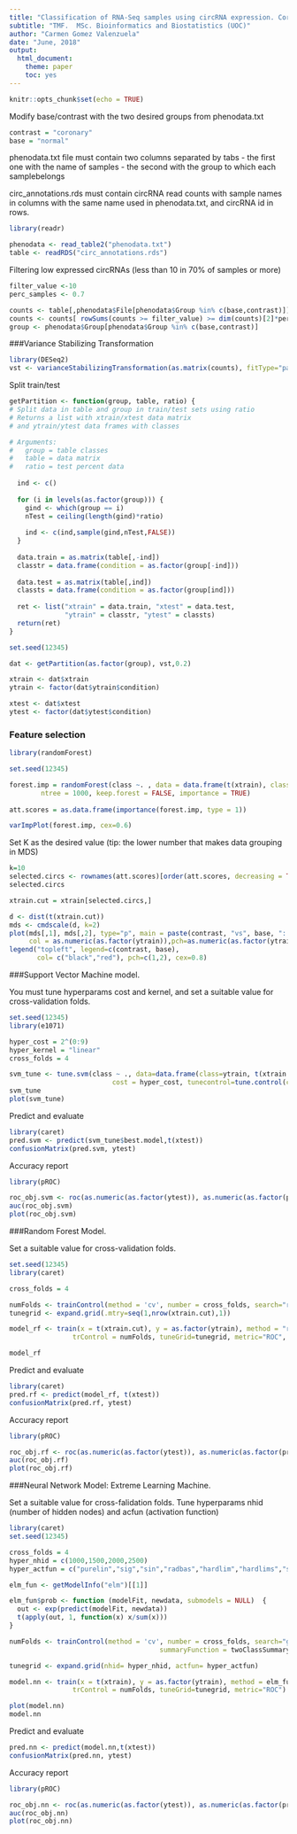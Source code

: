 ---
title: "Classification of RNA-Seq samples using circRNA expression. Coronary Heart Disease vs Healthy people"
subtitle: "TMF.  MSc. Bioinformatics and Biostatistics (UOC)" 
author: "Carmen Gomez Valenzuela"
date: "June, 2018"
output: 
  html_document:
    theme: paper
    toc: yes
---

```{r setup, include=FALSE}
knitr::opts_chunk$set(echo = TRUE)
```

Modify base/contrast with the two desired groups from phenodata.txt

```{r, message=FALSE}
contrast = "coronary"
base = "normal"
```

phenodata.txt file must contain two columns separated by tabs
 - the first one with the name of samples
 - the second with the group to which each samplebelongs
 
circ_annotations.rds must contain circRNA read counts with sample names in columns with the same name used in phenodata.txt, and circRNA id in rows.

```{r, message=FALSE}
library(readr)

phenodata <- read_table2("phenodata.txt")
table <- readRDS("circ_annotations.rds")

```

Filtering low expressed circRNAs (less than 10 in 70% of samples or more)

```{r}

filter_value <-10
perc_samples <- 0.7

counts <- table[,phenodata$File[phenodata$Group %in% c(base,contrast)]]
counts <- counts[ rowSums(counts >= filter_value) >= dim(counts)[2]*perc_samples,]
group <- phenodata$Group[phenodata$Group %in% c(base,contrast)]

```

###Variance Stabilizing Transformation 

```{r, message=FALSE}
library(DESeq2)
vst <- varianceStabilizingTransformation(as.matrix(counts), fitType="parametric")
```

Split train/test

```{r}

getPartition <- function(group, table, ratio) {
# Split data in table and group in train/test sets using ratio
# Returns a list with xtrain/xtest data matrix
# and ytrain/ytest data frames with classes

# Arguments:
#   group = table classes
#   table = data matrix
#   ratio = test percent data
  
  ind <- c()
  
  for (i in levels(as.factor(group))) {
    gind <- which(group == i)
    nTest = ceiling(length(gind)*ratio)
    
    ind <- c(ind,sample(gind,nTest,FALSE))
  }
  
  data.train = as.matrix(table[,-ind])
  classtr = data.frame(condition = as.factor(group[-ind]))
  
  data.test = as.matrix(table[,ind])
  classts = data.frame(condition = as.factor(group[ind]))
  
  ret <- list("xtrain" = data.train, "xtest" = data.test, 
              "ytrain" = classtr, "ytest" = classts)
  return(ret)
}

set.seed(12345)

dat <- getPartition(as.factor(group), vst,0.2)

xtrain <- dat$xtrain
ytrain <- factor(dat$ytrain$condition)

xtest <- dat$xtest
ytest <- factor(dat$ytest$condition)

```

### Feature selection

```{r, message=FALSE}
library(randomForest)

set.seed(12345)

forest.imp = randomForest(class ~. , data = data.frame(t(xtrain), class = ytrain), 
		ntree = 1000, keep.forest = FALSE, importance = TRUE)
		
att.scores = as.data.frame(importance(forest.imp, type = 1))

varImpPlot(forest.imp, cex=0.6)
```

Set K as the desired value (tip: the lower number that makes data grouping in MDS)

```{r}

k=10
selected.circs <- rownames(att.scores)[order(att.scores, decreasing = TRUE)][1:k]
selected.circs

xtrain.cut = xtrain[selected.circs,]

d <- dist(t(xtrain.cut))
mds <- cmdscale(d, k=2) 
plot(mds[,1], mds[,2], type="p", main = paste(contrast, "vs", base, ": Eucledian MDS.",k,"circRNAs"), 
     col = as.numeric(as.factor(ytrain)),pch=as.numeric(as.factor(ytrain)))
legend("topleft", legend=c(contrast, base),
       col= c("black","red"), pch=c(1,2), cex=0.8)
```

###Support Vector Machine model. 

You must tune hyperparams cost and kernel, and set a suitable value for cross-validation folds.

```{r, message=FALSE}
set.seed(12345)
library(e1071)

hyper_cost = 2^(0:9)
hyper_kernel = "linear"
cross_folds = 4

svm_tune <- tune.svm(class ~ ., data=data.frame(class=ytrain, t(xtrain.cut)),  
                          cost = hyper_cost, tunecontrol=tune.control(cross=cross_folds))
svm_tune
plot(svm_tune)
```

Predict and evaluate

```{r, message=FALSE}
library(caret)
pred.svm <- predict(svm_tune$best.model,t(xtest))
confusionMatrix(pred.svm, ytest)
```

Accuracy report

```{r, message=FALSE}
library(pROC)

roc_obj.svm <- roc(as.numeric(as.factor(ytest)), as.numeric(as.factor(pred.svm)))
auc(roc_obj.svm)
plot(roc_obj.svm)
```

###Random Forest Model. 

Set a suitable value for cross-validation folds. 

```{r, message=FALSE}
set.seed(12345)
library(caret)

cross_folds = 4

numFolds <- trainControl(method = 'cv', number = cross_folds, search="random",  classProbs = TRUE, summaryFunction = twoClassSummary)
tunegrid <- expand.grid(.mtry=seq(1,nrow(xtrain.cut),1))

model_rf <- train(x = t(xtrain.cut), y = as.factor(ytrain), method = "rf",
                trControl = numFolds, tuneGrid=tunegrid, metric="ROC", importance = T, ntree=1000)

model_rf
```

Predict and evaluate

```{r, message=FALSE}
library(caret)
pred.rf <- predict(model_rf, t(xtest))
confusionMatrix(pred.rf, ytest)
```

Accuracy report

```{r, message=FALSE}
library(pROC)

roc_obj.rf <- roc(as.numeric(as.factor(ytest)), as.numeric(as.factor(pred.rf)))
auc(roc_obj.rf)
plot(roc_obj.rf)
```

###Neural Network Model: Extreme Learning Machine. 

Set a suitable value for cross-falidation folds. 
Tune hyperparams nhid (number of hidden nodes) and acfun (activation function)

```{r, message=FALSE}
library(caret)
set.seed(12345)

cross_folds = 4
hyper_nhid = c(1000,1500,2000,2500)
hyper_actfun = c("purelin","sig","sin","radbas","hardlim","hardlims","satlins","tansig","tribas","poslin","purelin")

elm_fun <- getModelInfo("elm")[[1]]

elm_fun$prob <- function (modelFit, newdata, submodels = NULL)  {
  out <- exp(predict(modelFit, newdata))
  t(apply(out, 1, function(x) x/sum(x)))
}

numFolds <- trainControl(method = 'cv', number = cross_folds, search="grid", classProbs = TRUE,
                                      summaryFunction = twoClassSummary)

tunegrid <- expand.grid(nhid= hyper_nhid, actfun= hyper_actfun)

model.nn <- train(x = t(xtrain), y = as.factor(ytrain), method = elm_fun,
                trControl = numFolds, tuneGrid=tunegrid, metric="ROC")

plot(model.nn)
model.nn

```

Predict and evaluate

```{r, message=FALSE}
pred.nn <- predict(model.nn,t(xtest))
confusionMatrix(pred.nn, ytest)
```

Accuracy report

```{r, message=FALSE}
library(pROC)

roc_obj.nn <- roc(as.numeric(as.factor(ytest)), as.numeric(as.factor(pred.nn)))
auc(roc_obj.nn)
plot(roc_obj.nn)
```
